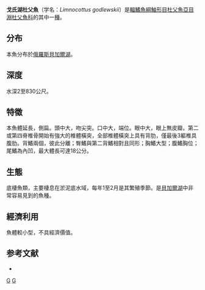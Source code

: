 {{Speciesbox 
| taxon = Limnocottus godlewskii
| status = NE
| status_system = IUCN3.1
| authority =  [[Dybowski|Dybowski]], 1874
| synonyms = *''Cottus godlewskii''<br /><small>Dybowski, 1874</small>
*''Limnocottus godlewskii bergi''<br /><small>Dybowski, 1908</small>
}}

'''戈氏湖杜父魚'''（学名：''Limnocottus godlewskii''）是[[輻鰭魚綱|輻鰭魚綱]][[鮋形目|鮋形目]][[杜父魚亞目|杜父魚亞目]][[淵杜父魚科|淵杜父魚科]]的其中一[[種|種]]。

==分布==
本魚分布於[[俄羅斯|俄羅斯]][[貝加爾湖|貝加爾湖]]。

==深度==
水深2至830公尺。

==特徵==
本魚體延長，側扁。頭中大，吻尖突。口中大，端位。眼中大，眼上無皮瓣。第二或第四脊椎骨開始有強大的椎體橫突，全部椎體橫突上具有背肋，僅最後3軀椎具腹肋。背鰭兩個，彼此分離；臀鰭與第二背鰭相對且同形；胸鰭大型；腹鰭胸位；尾鰭為內凹，最大體長可達18公分。

==生態==
底棲魚類，主要棲息在淤泥底水域，每年1至2月是其繁殖季節。是[[貝加爾湖|貝加爾湖]]中非常容易見到的魚種。

==經濟利用==
魚體較小型，不具經濟價值。

==参考文献==
*{{FishBase_species|genus=Limnocottus|species=godlewskii|year=2011|month=12}}
{{Taxonbar|from=Q6415803}}

[[Category:湖杜父魚屬|G]]
[[Category:1874年描述的魚類|G]]